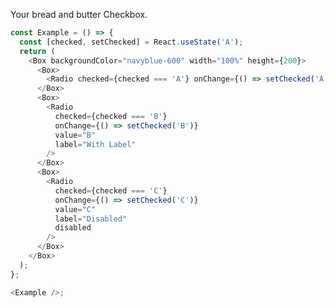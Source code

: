 Your bread and butter Checkbox.

```typescript jsx
const Example = () => {
  const [checked, setChecked] = React.useState('A');
  return (
    <Box backgroundColor="navyblue-600" width="100%" height={200}>
      <Box>
        <Radio checked={checked === 'A'} onChange={() => setChecked('A')} value="A" />
      </Box>
      <Box>
        <Radio
          checked={checked === 'B'}
          onChange={() => setChecked('B')}
          value="B"
          label="With Label"
        />
      </Box>
      <Box>
        <Radio
          checked={checked === 'C'}
          onChange={() => setChecked('C')}
          value="C"
          label="Disabled"
          disabled
        />
      </Box>
    </Box>
  );
};

<Example />;
```
